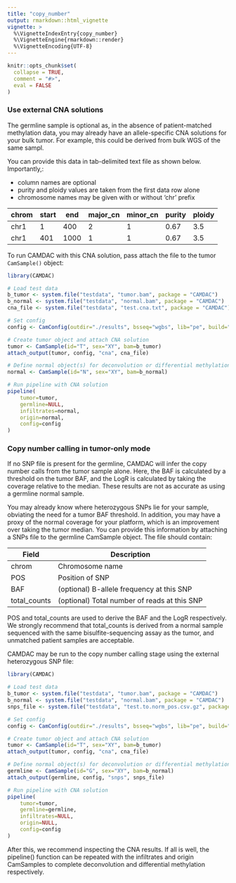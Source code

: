 ```yaml
---
title: "copy_number"
output: rmarkdown::html_vignette
vignette: >
  %\VignetteIndexEntry{copy_number}
  %\VignetteEngine{rmarkdown::render}
  %\VignetteEncoding{UTF-8}
---
```


```r
knitr::opts_chunk$set(
  collapse = TRUE,
  comment = "#>",
  eval = FALSE
)
```

### Use external CNA solutions

The germline sample is optional as, in the absence of patient-matched methylation data, you may already have an allele-specific CNA solutions for your bulk tumor. For example, this could be derived from bulk WGS of the same sampl.

You can provide this data in tab-delimited text file as shown below. Importantly,:

- column names are optional
- purity and ploidy values are taken from the first data row alone
- chromosome names may be given with or without 'chr' prefix

| chrom | start | end | major_cn | minor_cn | purity | ploidy |
| --------- | ---- | ---- | ---- | ---- | ---- | ---- |
| chr1 | 1 | 400 | 2 | 1 | 0.67 | 3.5 |
| chr1 | 401 | 1000 | 1 | 1 | 0.67 | 3.5 |

To run CAMDAC with this CNA solution, pass attach the file to the tumor `CamSample()` object:

```r
library(CAMDAC)

# Load test data
b_tumor <- system.file("testdata", "tumor.bam", package = "CAMDAC")
b_normal <- system.file("testdata", "normal.bam", package = "CAMDAC")
cna_file <- system.file("testdata", "test.cna.txt", package = "CAMDAC")

# Set config
config <- CamConfig(outdir="./results", bsseq="wgbs", lib="pe", build="hg38", n_cores=10)

# Create tumor object and attach CNA solution
tumor <- CamSample(id="T", sex="XY", bam=b_tumor)
attach_output(tumor, config, "cna", cna_file)

# Define normal object(s) for deconvolution or differential methylation
normal <- CamSample(id="N", sex="XY", bam=b_normal)

# Run pipeline with CNA solution
pipeline(
    tumor=tumor,
    germline=NULL,
    infiltrates=normal,
    origin=normal,
    config=config
)
```

### Copy number calling in tumor-only mode

If no SNP file is present for the germline, CAMDAC will infer the copy number calls from the tumor sample alone. Here, the BAF is calculated by a threshold on the tumor BAF, and the LogR is calculated by taking the coverage relative to the median. These results are not as accurate as using a germline normal sample.

You may already know where heterozygous SNPs lie for your sample, obviating the need for a tumor BAF threshold. In addition, you may have a proxy of the normal coverage for your platform, which is an improvement over taking the tumor median. You can provide this information by attaching a SNPs file to the germline CamSample object. The file should contain:

| Field | Description |
| --- | --- |
| chrom | Chromosome name |
| POS | Position of SNP |
| BAF | (optional) B-allele frequency at this SNP |
| total_counts | (optional) Total number of reads at this SNP |

POS and total_counts are used to derive the BAF and the LogR respectively. We strongly recommend that total_counts is derived from a normal sample sequenced with the same bisulfite-sequencing assay as the tumor, and unmatched patient samples are acceptable.

CAMDAC may be run to the copy number calling stage using the external heterozygous SNP file:

```r

library(CAMDAC)

# Load test data
b_tumor <- system.file("testdata", "tumor.bam", package = "CAMDAC")
b_normal <- system.file("testdata", "normal.bam", package = "CAMDAC")
snps_file <- system.file("testdata", "test.to.norm_pos.csv.gz", package = "CAMDAC")

# Set config
config <- CamConfig(outdir="./results", bsseq="wgbs", lib="pe", build="hg38", n_cores=10)

# Create tumor object and attach CNA solution
tumor <- CamSample(id="T", sex="XY", bam=b_tumor)
attach_output(tumor, config, "cna", cna_file)

# Define normal object(s) for deconvolution or differential methylation
germline <- CamSample(id="G", sex="XY", bam=b_normal)
attach_output(germline, config, "snps", snps_file)

# Run pipeline with CNA solution
pipeline(
    tumor=tumor,
    germline=germline,
    infiltrates=NULL,
    origin=NULL,
    config=config
)

```

After this, we recommend inspecting the CNA results. If all is well, the pipeline() function can be repeated with the infiltrates and origin CamSamples to complete deconvolution and differential methylation respectively.